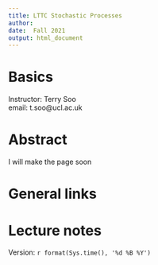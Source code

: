 ```yaml
---
title: LTTC Stochastic Processes 
author: 
date:  Fall 2021
output: html_document
---
```


#  Basics

Instructor:  Terry Soo
<br>
email:  t.soo@ucl.ac.uk


# Abstract

I will make the page soon


# General links



#  Lecture notes


Version: `r format(Sys.time(), '%d %B %Y')`


<br>
<br>
<br>
